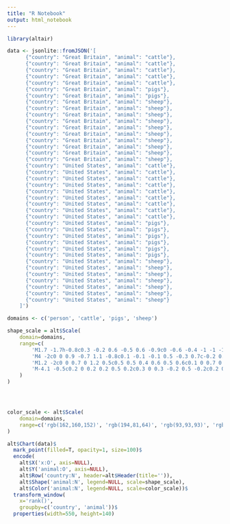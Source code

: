 ```yaml
---
title: "R Notebook"
output: html_notebook
---
```



```r
library(altair)
```

```r
data <- jsonlite::fromJSON('[
      {"country": "Great Britain", "animal": "cattle"},
      {"country": "Great Britain", "animal": "cattle"},
      {"country": "Great Britain", "animal": "cattle"},
      {"country": "Great Britain", "animal": "cattle"},
      {"country": "Great Britain", "animal": "cattle"},
      {"country": "Great Britain", "animal": "pigs"},
      {"country": "Great Britain", "animal": "pigs"},
      {"country": "Great Britain", "animal": "sheep"},
      {"country": "Great Britain", "animal": "sheep"},
      {"country": "Great Britain", "animal": "sheep"},
      {"country": "Great Britain", "animal": "sheep"},
      {"country": "Great Britain", "animal": "sheep"},
      {"country": "Great Britain", "animal": "sheep"},
      {"country": "Great Britain", "animal": "sheep"},
      {"country": "Great Britain", "animal": "sheep"},
      {"country": "Great Britain", "animal": "sheep"},
      {"country": "Great Britain", "animal": "sheep"},
      {"country": "United States", "animal": "cattle"},
      {"country": "United States", "animal": "cattle"},
      {"country": "United States", "animal": "cattle"},
      {"country": "United States", "animal": "cattle"},
      {"country": "United States", "animal": "cattle"},
      {"country": "United States", "animal": "cattle"},
      {"country": "United States", "animal": "cattle"},
      {"country": "United States", "animal": "cattle"},
      {"country": "United States", "animal": "cattle"},
      {"country": "United States", "animal": "pigs"},
      {"country": "United States", "animal": "pigs"},
      {"country": "United States", "animal": "pigs"},
      {"country": "United States", "animal": "pigs"},
      {"country": "United States", "animal": "pigs"},
      {"country": "United States", "animal": "pigs"},
      {"country": "United States", "animal": "sheep"},
      {"country": "United States", "animal": "sheep"},
      {"country": "United States", "animal": "sheep"},
      {"country": "United States", "animal": "sheep"},
      {"country": "United States", "animal": "sheep"},
      {"country": "United States", "animal": "sheep"},
      {"country": "United States", "animal": "sheep"}
    ]')

```

```r
domains <- c('person', 'cattle', 'pigs', 'sheep')

shape_scale = alt$Scale(
    domain=domains,
    range=c(
        'M1.7 -1.7h-0.8c0.3 -0.2 0.6 -0.5 0.6 -0.9c0 -0.6 -0.4 -1 -1 -1c-0.6 0 -1 0.4 -1 1c0 0.4 0.2 0.7 0.6 0.9h-0.8c-0.4 0 -0.7 0.3 -0.7 0.6v1.9c0 0.3 0.3 0.6 0.6 0.6h0.2c0 0 0 0.1 0 0.1v1.9c0 0.3 0.2 0.6 0.3 0.6h1.3c0.2 0 0.3 -0.3 0.3 -0.6v-1.8c0 0 0 -0.1 0 -0.1h0.2c0.3 0 0.6 -0.3 0.6 -0.6v-2c0.2 -0.3 -0.1 -0.6 -0.4 -0.6z',
        'M4 -2c0 0 0.9 -0.7 1.1 -0.8c0.1 -0.1 -0.1 0.5 -0.3 0.7c-0.2 0.2 1.1 1.1 1.1 1.2c0 0.2 -0.2 0.8 -0.4 0.7c-0.1 0 -0.8 -0.3 -1.3 -0.2c-0.5 0.1 -1.3 1.6 -1.5 2c-0.3 0.4 -0.6 0.4 -0.6 0.4c0 0.1 0.3 1.7 0.4 1.8c0.1 0.1 -0.4 0.1 -0.5 0c0 0 -0.6 -1.9 -0.6 -1.9c-0.1 0 -0.3 -0.1 -0.3 -0.1c0 0.1 -0.5 1.4 -0.4 1.6c0.1 0.2 0.1 0.3 0.1 0.3c0 0 -0.4 0 -0.4 0c0 0 -0.2 -0.1 -0.1 -0.3c0 -0.2 0.3 -1.7 0.3 -1.7c0 0 -2.8 -0.9 -2.9 -0.8c-0.2 0.1 -0.4 0.6 -0.4 1c0 0.4 0.5 1.9 0.5 1.9l-0.5 0l-0.6 -2l0 -0.6c0 0 -1 0.8 -1 1c0 0.2 -0.2 1.3 -0.2 1.3c0 0 0.3 0.3 0.2 0.3c0 0 -0.5 0 -0.5 0c0 0 -0.2 -0.2 -0.1 -0.4c0 -0.1 0.2 -1.6 0.2 -1.6c0 0 0.5 -0.4 0.5 -0.5c0 -0.1 0 -2.7 -0.2 -2.7c-0.1 0 -0.4 2 -0.4 2c0 0 0 0.2 -0.2 0.5c-0.1 0.4 -0.2 1.1 -0.2 1.1c0 0 -0.2 -0.1 -0.2 -0.2c0 -0.1 -0.1 -0.7 0 -0.7c0.1 -0.1 0.3 -0.8 0.4 -1.4c0 -0.6 0.2 -1.3 0.4 -1.5c0.1 -0.2 0.6 -0.4 0.6 -0.4z',
        'M1.2 -2c0 0 0.7 0 1.2 0.5c0.5 0.5 0.4 0.6 0.5 0.6c0.1 0 0.7 0 0.8 0.1c0.1 0 0.2 0.2 0.2 0.2c0 0 -0.6 0.2 -0.6 0.3c0 0.1 0.4 0.9 0.6 0.9c0.1 0 0.6 0 0.6 0.1c0 0.1 0 0.7 -0.1 0.7c-0.1 0 -1.2 0.4 -1.5 0.5c-0.3 0.1 -1.1 0.5 -1.1 0.7c-0.1 0.2 0.4 1.2 0.4 1.2l-0.4 0c0 0 -0.4 -0.8 -0.4 -0.9c0 -0.1 -0.1 -0.3 -0.1 -0.3l-0.2 0l-0.5 1.3l-0.4 0c0 0 -0.1 -0.4 0 -0.6c0.1 -0.1 0.3 -0.6 0.3 -0.7c0 0 -0.8 0 -1.5 -0.1c-0.7 -0.1 -1.2 -0.3 -1.2 -0.2c0 0.1 -0.4 0.6 -0.5 0.6c0 0 0.3 0.9 0.3 0.9l-0.4 0c0 0 -0.4 -0.5 -0.4 -0.6c0 -0.1 -0.2 -0.6 -0.2 -0.5c0 0 -0.4 0.4 -0.6 0.4c-0.2 0.1 -0.4 0.1 -0.4 0.1c0 0 -0.1 0.6 -0.1 0.6l-0.5 0l0 -1c0 0 0.5 -0.4 0.5 -0.5c0 -0.1 -0.7 -1.2 -0.6 -1.4c0.1 -0.1 0.1 -1.1 0.1 -1.1c0 0 -0.2 0.1 -0.2 0.1c0 0 0 0.9 0 1c0 0.1 -0.2 0.3 -0.3 0.3c-0.1 0 0 -0.5 0 -0.9c0 -0.4 0 -0.4 0.2 -0.6c0.2 -0.2 0.6 -0.3 0.8 -0.8c0.3 -0.5 1 -0.6 1 -0.6z',
        'M-4.1 -0.5c0.2 0 0.2 0.2 0.5 0.2c0.3 0 0.3 -0.2 0.5 -0.2c0.2 0 0.2 0.2 0.4 0.2c0.2 0 0.2 -0.2 0.5 -0.2c0.2 0 0.2 0.2 0.4 0.2c0.2 0 0.2 -0.2 0.4 -0.2c0.1 0 0.2 0.2 0.4 0.1c0.2 0 0.2 -0.2 0.4 -0.3c0.1 0 0.1 -0.1 0.4 0c0.3 0 0.3 -0.4 0.6 -0.4c0.3 0 0.6 -0.3 0.7 -0.2c0.1 0.1 1.4 1 1.3 1.4c-0.1 0.4 -0.3 0.3 -0.4 0.3c-0.1 0 -0.5 -0.4 -0.7 -0.2c-0.3 0.2 -0.1 0.4 -0.2 0.6c-0.1 0.1 -0.2 0.2 -0.3 0.4c0 0.2 0.1 0.3 0 0.5c-0.1 0.2 -0.3 0.2 -0.3 0.5c0 0.3 -0.2 0.3 -0.3 0.6c-0.1 0.2 0 0.3 -0.1 0.5c-0.1 0.2 -0.1 0.2 -0.2 0.3c-0.1 0.1 0.3 1.1 0.3 1.1l-0.3 0c0 0 -0.3 -0.9 -0.3 -1c0 -0.1 -0.1 -0.2 -0.3 -0.2c-0.2 0 -0.3 0.1 -0.4 0.4c0 0.3 -0.2 0.8 -0.2 0.8l-0.3 0l0.3 -1c0 0 0.1 -0.6 -0.2 -0.5c-0.3 0.1 -0.2 -0.1 -0.4 -0.1c-0.2 -0.1 -0.3 0.1 -0.4 0c-0.2 -0.1 -0.3 0.1 -0.5 0c-0.2 -0.1 -0.1 0 -0.3 0.3c-0.2 0.3 -0.4 0.3 -0.4 0.3l0.2 1.1l-0.3 0l-0.2 -1.1c0 0 -0.4 -0.6 -0.5 -0.4c-0.1 0.3 -0.1 0.4 -0.3 0.4c-0.1 -0.1 -0.2 1.1 -0.2 1.1l-0.3 0l0.2 -1.1c0 0 -0.3 -0.1 -0.3 -0.5c0 -0.3 0.1 -0.5 0.1 -0.7c0.1 -0.2 -0.1 -1 -0.2 -1.1c-0.1 -0.2 -0.2 -0.8 -0.2 -0.8c0 0 -0.1 -0.5 0.4 -0.8z'
    )
)




color_scale <- alt$Scale(
    domain=domains,
    range=c('rgb(162,160,152)', 'rgb(194,81,64)', 'rgb(93,93,93)', 'rgb(91,131,149)')
)

alt$Chart(data)$
  mark_point(filled=T, opacity=1, size=100)$
  encode(
    alt$X('x:O', axis=NULL),
    alt$Y('animal:O', axis=NULL),
    alt$Row('country:N', header=alt$Header(title='')),
    alt$Shape('animal:N', legend=NULL, scale=shape_scale),
    alt$Color('animal:N', legend=NULL, scale=color_scale))$
  transform_window(
    x='rank()',
    groupby=c('country', 'animal'))$
  properties(width=550, height=140)
```